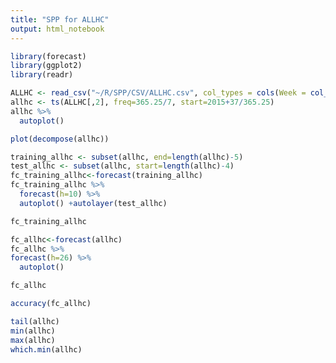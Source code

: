 ```yaml
---
title: "SPP for ALLHC"
output: html_notebook
---
```


```r
library(forecast)
library(ggplot2)
library(readr)
```

```r
ALLHC <- read_csv("~/R/SPP/CSV/ALLHC.csv", col_types = cols(Week = col_date(format = "%Y-%m-%d")))
allhc <- ts(ALLHC[,2], freq=365.25/7, start=2015+37/365.25)
allhc %>%
  autoplot()
```

```r
plot(decompose(allhc))
```

```r
training_allhc <- subset(allhc, end=length(allhc)-5)
test_allhc <- subset(allhc, start=length(allhc)-4)
fc_training_allhc<-forecast(training_allhc)
fc_training_allhc %>%
  forecast(h=10) %>%
  autoplot() +autolayer(test_allhc)
```

```r
fc_training_allhc
```

```r
fc_allhc<-forecast(allhc)
fc_allhc %>%
forecast(h=26) %>%
  autoplot()
```

```r
fc_allhc
```

```r
accuracy(fc_allhc)
```

```r
tail(allhc)
min(allhc)
max(allhc)
which.min(allhc)
```

